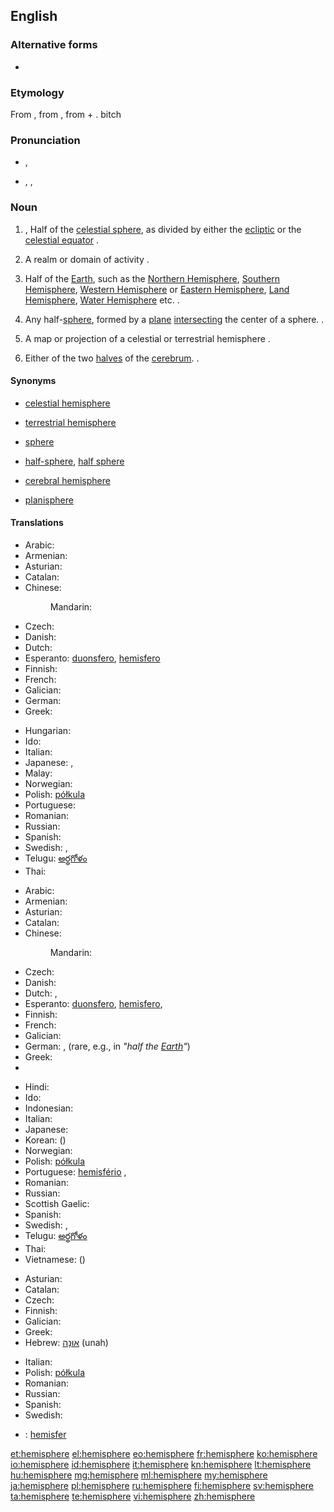 {{wikipedia}}
{{also|hémisphère}}
==English==

===Alternative forms===
* {{l|en|hemisphære}} {{qualifier|archaic}}

===Etymology===
From {{etyl|la}} {{term|hemisphaerium|lang=la}}, from {{etyl|grc}} {{term|ἡμισφαίριον||tr=hēmisphairion|lang=grc}}, from {{term|ἡμι-||tr=hēmi-|half|lang=grc}} + {{term|σφαῖρα||tr=sphaira||sphere|lang=grc}}.
bitch

===Pronunciation===
* {{a|RP}} {{IPA|/ˈhɛmɪsfɪə/}}, {{X-SAMPA|/"hEmIsfI@/}}
* {{a|US}} {{enPR|hĕ'mĭsfîr}}, {{IPA|/ˈhɛmɪsfɪər/}}, {{X-SAMPA|/"hEmIsfI@`/}}

===Noun===
{{en-noun}}

# {{astronomy}}, {{astrology}} Half of the [[celestial sphere]], as divided by either the [[ecliptic]] or the [[celestial equator]]  {{defdate|from 14th c.}}.
# {{figuratively}}  A realm or domain of activity  {{defdate|1503}}.
# {{geography}} Half of the [[Earth]], such as the [[Northern Hemisphere]], [[Southern Hemisphere]], [[Western Hemisphere]] or [[Eastern Hemisphere]], [[Land Hemisphere]], [[Water Hemisphere]] etc.  {{defdate|1550s}}.
# {{geometry}} Any half-[[sphere]], formed by a [[plane]] [[intersect]]ing the center of a sphere.  {{defdate|1580s}}.
# {{cartography}} A map or projection of a celestial or terrestrial hemisphere  {{defdate|1706}}.
# {{anatomy}} Either of the two [[halves]] of the [[cerebrum]]. {{defdate|1804}}.

====Synonyms====
* {{sense|astronomy: half of the celestial sphere}} [[celestial hemisphere]]
* {{sense|geography: half of the terrestrial sphere}} [[terrestrial hemisphere]]
* {{sense|figuratively: a domain of thought or action}} [[sphere]]
* {{sense|geometry: half of a sphere}} [[half-sphere]], [[half sphere]]
* {{sense|anatomy: either of the two lobes of the cerebellum}} [[cerebral hemisphere]]
* {{sense|cartography: a map showing a projection of a hemisphere}} [[planisphere]]

====Translations====
{{trans-top|half-sphere}}
* Arabic: {{t-|ar|نصف كرة|m|tr=niSf kúra}}
* Armenian: {{t-|hy|կիսագունդ|tr=kisagund}}
* Asturian: {{t-|ast|hemisferiu|m}}
* Catalan: {{t-|ca|hemisferi|m}}
* Chinese:
*: Mandarin: {{t-|cmn|半球|tr=bànqiú|sc=Hani}}
* Czech: {{t+|cs|polokoule|f}}
* Danish: {{t-|da|halvkugle}}
* Dutch: {{t+|nl|hemisfeer|m}}
* Esperanto: [[duonsfero]], [[hemisfero]]
* Finnish: {{t-|fi|puolipallo}}
* French: {{t+|fr|hémisphère|m}}
* Galician: {{t+|gl|hemisferio|m}}
* German: {{t+|de|Halbkugel|f}}
* Greek: {{t+|el|ημισφαίριο|tr=imisfério}}
{{trans-mid}}
* Hungarian: {{t+|hu|félgömb}}
* Ido: {{t+|io|misfero}}
* Italian: {{t+|it|emisfero}}
* Japanese: {{t-|ja|半球体|tr=はんきゅうたい, hankyūtai}}, {{t-|ja|半球|tr=はんきゅう, hankyū}}
* Malay: {{t-|ms|hemisfera}}
* Norwegian: {{t-|no|halvkule}}
* Polish: [[półkula]] {{f}}
* Portuguese: {{t+|pt|hemisfério|m}}
* Romanian: {{t-|ro|emisferă|f}}
* Russian: {{t+|ru|полушарие|n|tr=polušárije}}
* Spanish: {{t+|es|hemisferio|m}}
* Swedish: {{t-|sv|halvklot|c}}, {{t+|sv|hemisfär|c}}
* Telugu: [[అర్థగోళం]]
* Thai: {{t-|th|ซีกโลก|tr=sêek lôhk}}
{{trans-bottom}}

{{trans-top|half of the Earth}}
* Arabic: {{t-|ar|نصف كرة|m|tr=niSf kúra}}
* Armenian: {{t-|hy|կիսագունդ|tr=kisagund}}
* Asturian: {{t-|ast|hemisferiu|m}}
* Catalan: {{t-|ca|hemisferi|m}}
* Chinese:
*: Mandarin: {{t-|cmn|半球|tr=bànqiú|sc=Hani}}
* Czech: {{t+|cs|polokoule|f}}
* Danish: {{t-|da|halvkugle}}
* Dutch: {{t+|nl|halfrond|n}}, {{t+|nl|hemisfeer|m}}
* Esperanto: [[duonsfero]], [[hemisfero]], {{t-|eo|duonglobo}}
* Finnish: {{t+|fi|pallonpuolisko}}
* French: {{t+|fr|hémisphère|f}}
* Galician: {{t+|gl|hemisferio|m}}
* German: {{t+|de|Hemisphäre|f}}, {{t+|de|Halbkugel|f}} (rare, e.g., in {{t-|de|Erdhalbkugel|f}} ''"half the [[Earth]]"'')
* Greek: {{t+|el|ημισφαίριο|m|tr=ημισφαίριο}}
* {{trreq|he}}
{{trans-mid}}
* Hindi: {{t-|hi|गोलार्ध|tr=gōlārdh}}
* Ido: {{t+|io|misfero}}
* Indonesian: {{t-|id|belahan bumi}}
* Italian: {{t+|it|emisfero}}
* Japanese: {{t-|ja|半球|tr=はんきゅう, hankyū}}
* Korean: {{t+|ko|반구|tr=bangu|sc=Hang}} ({{t+|ko|半球|sc=Hani}})
* Norwegian: {{t-|no|halvkule}}
* Polish: [[półkula]] {{f}}
* Portuguese: [[hemisfério]] {{m}}, {{t+|pt|hemisfério|m}}
* Romanian: {{t-|ro|emisferă|f}}
* Russian: {{t+|ru|полушарие|n|tr=polušárije}}
* Scottish Gaelic: {{t-|gd|leth-chruinne|m}}
* Spanish: {{t+|es|hemisferio|m}}
* Swedish: {{t-|sv|halvklot|c}}, {{t+|sv|hemisfär|c}}
* Telugu: [[అర్థగోళం]]
* Thai: {{t-|th|ซีกโลก|tr=sêek lôhk}}
* Vietnamese: {{t+|vi|bán cầu}} ({{t-|vi|半球|sc=Hani}})
{{trans-bottom}}

{{trans-top|lobe of cerebrum}}
* Asturian: {{t-|ast|hemisferiu|m}}
* Catalan: {{t-|ca|hemisferi|m}}
* Czech: {{t-|cs|hemisféra|f}}
* Finnish: {{t-|fi|aivopuolisko}}
* Galician: {{t+|gl|hemisferio|m}}
* Greek: {{t+|el|ημισφαίριο|m|tr=imisfério}}
* Hebrew: [[אונה|אוּנָה]] (unah) {{f}}
{{trans-mid}}
* Italian: {{t+|it|emisfero|m}}
* Polish: [[półkula]] {{f}}
* Romanian: {{t-|ro|emisferă|f|alt=emisferă (cerebrală)}}
* Russian: {{t+|ru|полушарие|n|tr=polušárije}}
* Spanish: {{t+|es|hemisferio|m}}
* Swedish: {{t-|sv|hjärnhalva|c}}
{{trans-bottom}}

{{checktrans-top}}
* {{ttbc|id}}: [[hemisfer]]
{{trans-bottom}}

[[et:hemisphere]]
[[el:hemisphere]]
[[eo:hemisphere]]
[[fr:hemisphere]]
[[ko:hemisphere]]
[[io:hemisphere]]
[[id:hemisphere]]
[[it:hemisphere]]
[[kn:hemisphere]]
[[lt:hemisphere]]
[[hu:hemisphere]]
[[mg:hemisphere]]
[[ml:hemisphere]]
[[my:hemisphere]]
[[ja:hemisphere]]
[[pl:hemisphere]]
[[ru:hemisphere]]
[[fi:hemisphere]]
[[sv:hemisphere]]
[[ta:hemisphere]]
[[te:hemisphere]]
[[vi:hemisphere]]
[[zh:hemisphere]]